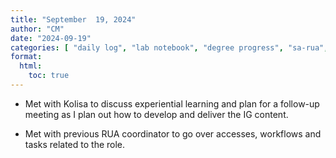 ```yaml
---
title: "September  19, 2024"
author: "CM"
date: "2024-09-19"
categories: [ "daily log", "lab notebook", "degree progress", "sa-rua", "experiential learning", "rua", "writing"]
format:
  html:
    toc: true
---
```


-   Met with Kolisa to discuss experiential learning and plan for a follow-up meeting as I plan out how to develop and deliver the IG content.\

-   Met with previous RUA coordinator to go over accesses, workflows and tasks related to the role.
